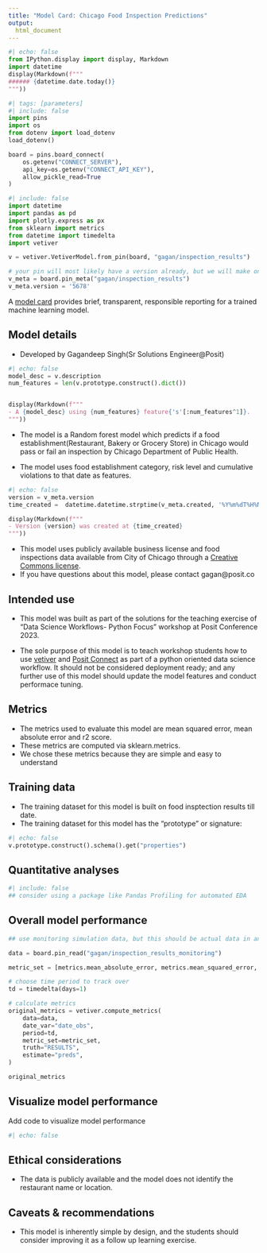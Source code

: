 ```yaml
---
title: "Model Card: Chicago Food Inspection Predictions"
output:
  html_document
---
```

```python
#| echo: false
from IPython.display import display, Markdown
import datetime
display(Markdown(f"""
###### {datetime.date.today()}
"""))
```

```python
#| tags: [parameters]
#| include: false
import pins
import os
from dotenv import load_dotenv
load_dotenv()

board = pins.board_connect(
    os.getenv("CONNECT_SERVER"),
    api_key=os.getenv("CONNECT_API_KEY"),
    allow_pickle_read=True
)
```

```python
#| include: false
import datetime
import pandas as pd
import plotly.express as px
from sklearn import metrics
from datetime import timedelta
import vetiver

v = vetiver.VetiverModel.from_pin(board, "gagan/inspection_results")

# your pin will most likely have a version already, but we will make one here
v_meta = board.pin_meta("gagan/inspection_results")
v_meta.version = '5678'
```


A [model card](https://doi.org/10.1145/3287560.3287596) provides brief, transparent, responsible reporting for a trained machine learning model.

## Model details

- Developed by Gagandeep Singh(Sr Solutions Engineer@Posit) 
```python
#| echo: false
model_desc = v.description
num_features = len(v.prototype.construct().dict())


display(Markdown(f"""
- A {model_desc} using {num_features} feature{'s'[:num_features^1]}.
"""))

```

- The model is a Random forest model which predicts if a food establishment(Restaurant, Bakery or Grocery Store) in Chicago would pass or fail an inspection by Chicago Department of Public Health.

- The model uses food establishment category, risk level and cumulative violations to that date as features.

```python
#| echo: false
version = v_meta.version
time_created =  datetime.datetime.strptime(v_meta.created, '%Y%m%dT%H%M%SZ').strftime('%Y-%m-%d %H:%M:%S')

display(Markdown(f"""
- Version {version} was created at {time_created}
"""))

```

- This model uses publicly available business license and food inspections data available from City of Chicago through a [Creative Commons license](https://creativecommons.org/publicdomain/zero/1.0/).
- If you have questions about this model, please contact gagan@posit.co

## Intended use

- This model was built as part of the solutions for the teaching exercise of "Data Science Workflows- Python Focus" workshop at Posit Conference 2023.

- The sole purpose of this model is to teach workshop students how to use [vetiver](https://vetiver.rstudio.com/) and [Posit Connect](https://posit.co/products/enterprise/connect/) as part of a python oriented data science workflow. It should not be considered deployment ready; and any further use of this model should update the model features and conduct performace tuning. 


## Metrics

- The metrics used to evaluate this model are mean squared error, mean absolute error and r2 score. 
- These metrics are computed via sklearn.metrics.
- We chose these metrics because they are simple and easy to understand

## Training data

- The training dataset for this model is built on food insptection results till date.
- The training dataset for this model has the "prototype" or signature:
```python
#| echo: false
v.prototype.construct().schema().get("properties")
```


## Quantitative analyses
:::{.panel-tabset}
```python
#| include: false
## consider using a package like Pandas Profiling for automated EDA

```
## Overall model performance

```python
## use monitoring simulation data, but this should be actual data in any other use case

data = board.pin_read("gagan/inspection_results_monitoring")

metric_set = [metrics.mean_absolute_error, metrics.mean_squared_error, metrics.r2_score]

# choose time period to track over
td = timedelta(days=1)

# calculate metrics
original_metrics = vetiver.compute_metrics(
    data=data,
    date_var="date_obs",
    period=td,
    metric_set=metric_set,
    truth="RESULTS",
    estimate="preds",
)

original_metrics
```


## Visualize model performance
Add code to visualize model performance
```python
#| echo: false

```

:::

## Ethical considerations

- The data is publicly available and the model does not identify the restaurant name or location.

## Caveats & recommendations

- This model is inherently simple by design, and the students should consider improving it as a follow up learning exercise. 